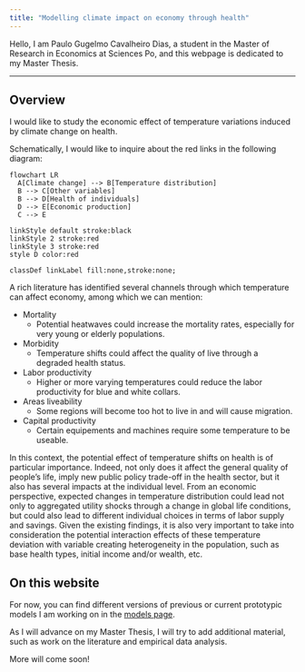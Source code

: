 ```yaml
---
title: "Modelling climate impact on economy through health"
---
```


Hello, I am Paulo Gugelmo Cavalheiro Dias, a student in the Master of Research in Economics at Sciences Po, and this webpage is 
dedicated to my Master Thesis. 

____

## Overview

I would like to study the economic effect of temperature variations induced by climate change on health.

Schematically, I would like to inquire about the red links in the following diagram: 

```mermaid
flowchart LR
  A[Climate change] --> B[Temperature distribution]
  B --> C[Other variables]
  B --> D[Health of individuals] 
  D --> E[Economic production]
  C --> E

linkStyle default stroke:black
linkStyle 2 stroke:red
linkStyle 3 stroke:red
style D color:red

classDef linkLabel fill:none,stroke:none;
```

A rich literature has identified several channels through which temperature can affect economy, among which we can mention:

- Mortality
    - Potential heatwaves could increase the mortality rates, especially for very young or elderly populations.
- Morbidity
    - Temperature shifts could affect the quality of live through a degraded health status.
- Labor productivity
    - Higher or more varying temperatures could reduce the labor productivity for blue and white collars.
- Areas liveability
    - Some regions will become too hot to live in and will cause migration.
- Capital productivity
    - Certain equipements and machines require some temperature to be useable.

In this context, the potential effect of temperature shifts on health is of particular importance.
Indeed, not only does it affect the general quality of people's life, imply new public policy trade-off in the health sector, but 
it also has several impacts at the individual level.
From an economic perspective, expected changes in temperature distribution 
could lead not only to aggregated utility shocks through a change in global life conditions, but could also lead
to different individual choices in terms of labor supply and savings.
Given the existing findings, it is also very important to take into consideration the potential interaction effects of these 
temperature deviation with variable creating heterogeneity in the population, such as base health types, initial income and/or wealth, etc.

## On this website

For now, you can find different versions of previous or current prototypic models I am working on in the [models page](models.qmd).

As I will advance on my Master Thesis, I will try to add additional material, such as work on the literature and empirical data analysis.

More will come soon!
